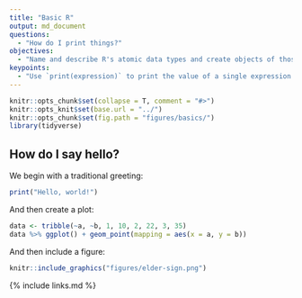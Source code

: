 ```yaml
---
title: "Basic R"
output: md_document
questions:
  - "How do I print things?"
objectives:
  - "Name and describe R's atomic data types and create objects of those types."
keypoints:
  - "Use `print(expression)` to print the value of a single expression."
---
```


```r
knitr::opts_chunk$set(collapse = T, comment = "#>")
knitr::opts_knit$set(base.url = "../")
knitr::opts_chunk$set(fig.path = "figures/basics/")
library(tidyverse)
```

## How do I say hello?

We begin with a traditional greeting:

```r
print("Hello, world!")
```

And then create a plot:

```r
data <- tribble(~a, ~b, 1, 10, 2, 22, 3, 35)
data %>% ggplot() + geom_point(mapping = aes(x = a, y = b))
```

And then include a figure:

```r
knitr::include_graphics("figures/elder-sign.png")
```

{% include links.md %}
